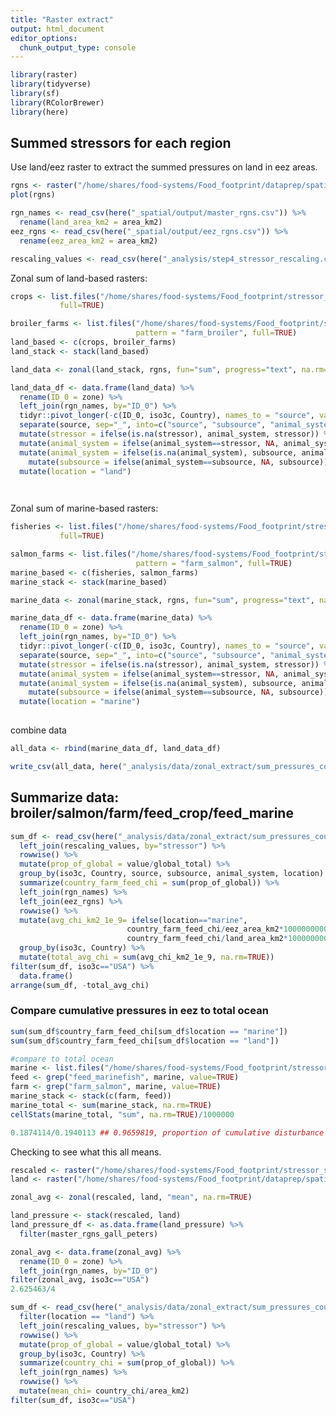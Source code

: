 ```yaml
---
title: "Raster extract"
output: html_document
editor_options: 
  chunk_output_type: console
---
```


```r

library(raster)
library(tidyverse)
library(sf)
library(RColorBrewer)
library(here)

```



## Summed stressors for each region

Use land/eez raster to extract the summed pressures on land in eez areas.

```r

rgns <- raster("/home/shares/food-systems/Food_footprint/dataprep/spatial/land_eez_rgns.tif")
plot(rgns)

rgn_names <- read_csv(here("_spatial/output/master_rgns.csv")) %>%
  rename(land_area_km2 = area_km2)
eez_rgns <- read_csv(here("_spatial/output/eez_rgns.csv")) %>%
  rename(eez_area_km2 = area_km2)

rescaling_values <- read_csv(here("_analysis/step4_stressor_rescaling.csv")) 
```


Zonal sum of land-based rasters:

```r

crops <- list.files("/home/shares/food-systems/Food_footprint/stressor_summary/lat_long_per_cell/feed_farm_system_stressor", pattern="feed_crop",
           full=TRUE)

broiler_farms <- list.files("/home/shares/food-systems/Food_footprint/stressor_summary/lat_long_per_cell/feed_farm_system_stressor",
                            pattern = "farm_broiler", full=TRUE)
land_based <- c(crops, broiler_farms)
land_stack <- stack(land_based)

land_data <- zonal(land_stack, rgns, fun="sum", progress="text", na.rm=TRUE)

land_data_df <- data.frame(land_data) %>%
  rename(ID_0 = zone) %>%
  left_join(rgn_names, by="ID_0") %>%
  tidyr::pivot_longer(-c(ID_0, iso3c, Country), names_to = "source", values_to = "value") %>%
  separate(source, sep="_", into=c("source", "subsource", "animal_system", "stressor")) %>%
  mutate(stressor = ifelse(is.na(stressor), animal_system, stressor)) %>%
  mutate(animal_system = ifelse(animal_system==stressor, NA, animal_system)) %>%
  mutate(animal_system = ifelse(is.na(animal_system), subsource, animal_system)) %>%
    mutate(subsource = ifelse(animal_system==subsource, NA, subsource)) %>%
  mutate(location = "land")

  
```


Zonal sum of marine-based rasters:

```r

fisheries <- list.files("/home/shares/food-systems/Food_footprint/stressor_summary/lat_long_per_cell/feed_farm_system_stressor", pattern="feed_marinefish",
           full=TRUE)

salmon_farms <- list.files("/home/shares/food-systems/Food_footprint/stressor_summary/lat_long_per_cell/feed_farm_system_stressor",
                            pattern = "farm_salmon", full=TRUE)
marine_based <- c(fisheries, salmon_farms)
marine_stack <- stack(marine_based)

marine_data <- zonal(marine_stack, rgns, fun="sum", progress="text", na.rm=TRUE)

marine_data_df <- data.frame(marine_data) %>%
  rename(ID_0 = zone) %>%
  left_join(rgn_names, by="ID_0") %>%
  tidyr::pivot_longer(-c(ID_0, iso3c, Country), names_to = "source", values_to = "value") %>%
  separate(source, sep="_", into=c("source", "subsource", "animal_system", "stressor")) %>%
  mutate(stressor = ifelse(is.na(stressor), animal_system, stressor)) %>%
  mutate(animal_system = ifelse(animal_system==stressor, NA, animal_system)) %>%
  mutate(animal_system = ifelse(is.na(animal_system), subsource, animal_system)) %>%
    mutate(subsource = ifelse(animal_system==subsource, NA, subsource)) %>%
  mutate(location = "marine")
  

```

combine data
```r

all_data <- rbind(marine_data_df, land_data_df)

write_csv(all_data, here("_analysis/data/zonal_extract/sum_pressures_country.csv"))
```


## Summarize data: broiler/salmon/farm/feed_crop/feed_marine

```r

sum_df <- read_csv(here("_analysis/data/zonal_extract/sum_pressures_country.csv")) %>%
  left_join(rescaling_values, by="stressor") %>%
  rowwise() %>%
  mutate(prop_of_global = value/global_total) %>%
  group_by(iso3c, Country, source, subsource, animal_system, location) %>%
  summarize(country_farm_feed_chi = sum(prop_of_global)) %>%
  left_join(rgn_names) %>%
  left_join(eez_rgns) %>%
  rowwise() %>%
  mutate(avg_chi_km2_1e_9= ifelse(location=="marine", 
                          country_farm_feed_chi/eez_area_km2*1000000000,
                          country_farm_feed_chi/land_area_km2*1000000000)) %>%
  group_by(iso3c, Country) %>%
  mutate(total_avg_chi = sum(avg_chi_km2_1e_9, na.rm=TRUE))
filter(sum_df, iso3c=="USA") %>%
  data.frame()
arrange(sum_df, -total_avg_chi)


```


### Compare cumulative pressures in eez to total ocean

```r
sum(sum_df$country_farm_feed_chi[sum_df$location == "marine"]) 
sum(sum_df$country_farm_feed_chi[sum_df$location == "land"]) 

#compare to total ocean
marine <- list.files("/home/shares/food-systems/Food_footprint/stressor_summary/equal_area/rescaled/feed_farm_system_stressor", full=TRUE)
feed <- grep("feed_marinefish", marine, value=TRUE)
farm <- grep("farm_salmon", marine, value=TRUE)
marine_stack <- stack(c(farm, feed))
marine_total <- sum(marine_stack, na.rm=TRUE)
cellStats(marine_total, "sum", na.rm=TRUE)/1000000

0.1874114/0.1940113 ## 0.9659819, proportion of cumulative disturbance accounted for within EEZ areas  vs. open ocean
```

Checking to see what this all means.

```r

rescaled <- raster("/home/shares/food-systems/Food_footprint/stressor_summary/equal_area/rescaled/cumulative_stress/cumulative_stress.tif")
land <- raster("/home/shares/food-systems/Food_footprint/dataprep/spatial/master_rgns_gall_peters.tif")

zonal_avg <- zonal(rescaled, land, "mean", na.rm=TRUE)

land_pressure <- stack(rescaled, land)
land_pressure_df <- as.data.frame(land_pressure) %>%
  filter(master_rgns_gall_peters)

zonal_avg <- data.frame(zonal_avg) %>%
  rename(ID_0 = zone) %>%
  left_join(rgn_names, by="ID_0")
filter(zonal_avg, iso3c=="USA")
2.625463/4

sum_df <- read_csv(here("_analysis/data/zonal_extract/sum_pressures_country.csv")) %>%
  filter(location == "land") %>%
  left_join(rescaling_values, by="stressor") %>%
  rowwise() %>%
  mutate(prop_of_global = value/global_total) %>%
  group_by(iso3c, Country) %>%
  summarize(country_chi = sum(prop_of_global)) %>%
  left_join(rgn_names) %>%
  rowwise() %>%
  mutate(mean_chi= country_chi/area_km2)
filter(sum_df, iso3c=="USA")

```